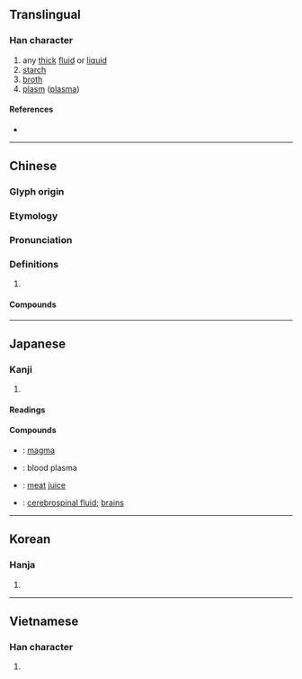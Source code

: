 {{character info/new}}
{{also|浆}}
==Translingual==

===Han character===
{{Han char|rn=85|rad=水|as=11|sn=15|four=27232|canj=VIE|ids=⿱將水}}

# any [[thick]] [[fluid]] or [[liquid]]
# [[starch]]
# [[broth]]
# [[plasm]] ([[plasma]])

====References====
* {{Han ref|kx=0648.070|dkj=18185|dj=1058.030|hdz=31712.050|uh=6F3F}}

----

==Chinese==
{{zh-forms|s=浆}}

===Glyph origin===
{{Han etym}}

===Etymology===
{{rfe|zh|related to 醬?}}

===Pronunciation===
{{zh-pron
|m=jiāng
|c=zoeng1
|h=pfs=chiông
|md=
|mn=chiuⁿ
|w=1jian
|mc=y
|oc=y
|cat=n
}}

===Definitions===
{{zh-hanzi}}

# {{rfdef|lang=zh}}

====Compounds====
{{zh-der|豆漿|岩漿|一漿十餅|一盆漿糊|上漿|乞漿得酒|包漿|壺漿|壺漿塞道|帶水帶漿|弓漿蟲|打漿|搭漿|木漿|柘漿|桂漿|槭糖漿|橡漿|水漿不入|求漿得酒|汗出如漿|泥漿|漿子|漿果|漿洗|漿液|漿糊|漿細胞|漿膜|漿酒藿肉|漿酒霍肉|潦漿泡|灌漿|燎漿|燎漿泡|玉液瓊漿|王漿|璚漿|瓊漿|瓊漿玉液|瓊漿金液|甘露水漿|砂漿|簞食壺漿|米漿|糖漿|紙漿|義漿|義粟仁漿|腦漿|蔗漿|血漿|血漿蛋白|酒漿|酢漿草|酪漿|酸漿|金漿玉醴|鐵漿|麵漿}}

----

==Japanese==

===Kanji===
{{ja-kanji|grade=|rs=水11}}

# {{defn|lang=ja|sort=水11}}

====Readings====
{{ja-readings|goon=[[そう]] (sō)|kanon=[[しょう]] (shō)|kun=[[こんず]] (konzu)}}

====Compounds====
{{der-top|Compounds}}
* {{ja-r|岩漿|がんしょう}}: [[magma]]
* {{ja-r|血漿|けっしょう}}: blood plasma
* {{ja-r|肉漿|にくしょう}}: [[meat]] [[juice]]
* {{ja-r|脳漿|のうしょう}}: [[cerebrospinal fluid]]; [[brains]]
{{der-bottom}}

----

==Korean==

===Hanja===
{{ko-hanja|hangeul=장|eumhun=|rv=jang|mr=chang|y=cang}}

# {{defn|lang=ko|sort=水11}}

----

==Vietnamese==

===Han character===
{{vi-hantu|[[tương]]|rs=水11}}

# {{defn|lang=vi|sort=水11}}